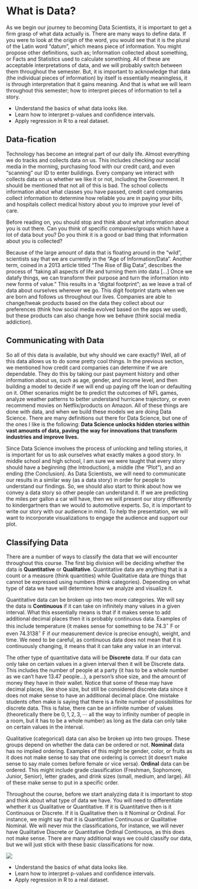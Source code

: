 # What is Data?

As we begin our journey to becoming Data Scientists, it is important to get a firm grasp of what data actually is. There are many ways to define data. If you were to look at the origin of the word, you would see that it is the plural of the Latin word "datum", which means piece of information. You might propose other definitions, such as; Information collected about something, or Facts and Statistics used to calculate something. All of these are acceptable interpretations of data, and we will probably switch between them throughout the semester. But, it is important to acknowledge that data (the individual pieces of information) by itself is essentially meaningless, it is through interpretation that it gains meaning. And that is what we will learn throughout this semester; how to interpret pieces of information to tell a story.

::: learning-goals
-   Understand the basics of what data looks like.
-   Learn how to interpret p-values and confidence intervals.
-   Apply regression in R to a real dataset.
:::

## Data-fication

Technology has become an integral part of our daily life. Almost everything we do tracks and collects data on us. This includes checking our social media in the morning, purchasing food with our credit card, and even "scanning" our ID to enter buildings. Every company we interact with collects data on us whether we like it or not, including the Government. It should be mentioned that not all of this is bad. The school collects information about what classes you have passed, credit card companies collect information to determine how reliable you are in paying your bills, and hospitals collect medical history about you to improve your level of care.

Before reading on, you should stop and think about what information about you is out there. Can you think of specific companies/groups which have a lot of data bout you? Do you think it is a good or bad thing that information about you is collected?

Because of the large amount of data that is floating around in the "wild", scientists say that we are currently in the "Age of Information/Data". Another term, coined in a 2013 article titled "The Rise of Big Data", describes the process of "taking all aspects of life and turning them into data \[$\dots$\] Once we datafy things, we can transform their purpose and turn the information into new forms of value." This results in a “digital footprint”; as we leave a trail of data about ourselves wherever we go. This digit footprint starts when we are born and follows us throughout our lives. Companies are able to change/tweak products based on the data they collect about our preferences (think how social media evolved based on the apps we used), but these products can also change how we behave (think social media addiction).

## Communicating with Data

So all of this data is available, but why should we care exactly? Well, all of this data allows us to do some pretty cool things. In the previous section, we mentioned how credit card companies can determine if we are dependable. They do this by taking our past payment history and other information about us, such as age, gender, and income level, and then building a model to decide if we will end up paying off the loan or defaulting on it. Other scenarios might be to predict the outcomes of NFL games, analyze weather patterns to better understand hurricane trajectory, or even recommend movies on Netflix/products on Amazon. All of these things are done with data, and when we build these models we are doing Data Science. There are many definitions out there for Data Science, but one of the ones I like is the following: **Data Science unlocks hidden stories within vast amounts of data, paving the way for innovations that transform industries and improve lives.**

Since Data Science involves the process of unlocking and telling stories, it is important for us to ask ourselves what exactly makes a good story. In middle school and high school, I am sure we were taught that every story should have a beginning (the Introduction), a middle (the "Plot"), and an ending (the Conclusion). As Data Scientists, we will need to communicate our results in a similar way (as a data story) in order for people to understand our findings. So, we should also start to think about how we convey a data story so other people can understand it. If we are predicting the miles per gallon a car will have, then we will present our story differently to kindergartners than we would to automotive experts. So, it is important to write our story with our audience in mind. To help the presentation, we will want to incorporate visualizations to engage the audience and support our plot.

## Classifying Data

There are a number of ways to classify the data that we will encounter throughout this course. The first big division will be deciding whether the data is **Quantitative** or **Qualitative**. Quantitative data are anything that is a count or a measure (think quantities) while Qualitative data are things that cannot be expressed using numbers (think categories). Depending on what type of data we have will determine how we analyze and visualize it.

Quantitative data can be broken up into two more categories. We will say the data is **Continuous** if it can take on infinitely many values in a given interval. What this essentially means is that if it makes sense to add additional decimal places then it is probably continuous data. Examples of this include temperature (it makes sense for something to be 74.3$^\circ$ F or even 74.3138$^\circ$ F if our measurement device is precise enough), weight, and time. We need to be careful, as continuous data does not mean that it is continuously changing, it means that it can take any value in an interval.

The other type of quantitative data will be **Discrete** data. If our data can only take on certain values in a given interval then it will be Discrete data. This includes the number of people at a party (it has to be a whole number as we can't have 13.47 people...), a person's shoe size, and the amount of money they have in their wallet. Notice that some of these may have decimal places, like shoe size, but still be considered discrete data since it does not make sense to have an additional decimal place. One mistake students often make is saying that there is a finite number of possibilities for discrete data. This is false, there can be an infinite number of values (theoretically there be $0, 1, 2, 3, \cdots$ all the way to infinity number of people in a room, but it has to be a whole number) as long as the data can only take on certain values in the interval.

Qualitative (categorical) data can also be broken up into two groups. These groups depend on whether the data can be ordered or not. **Nominal** data has no implied ordering. Examples of this might be gender, color, or fruits as it does not make sense to say that one ordering is correct (it doesn't make sense to say male comes before female or vice versa). **Ordinal** data can be ordered. This might include grade classification (Freshman, Sophomore, Junior, Senior), letter grades, and drink sizes (small, medium, and large). All of these make sense to put in a specific order.

Throughout the course, before we start analyzing data it is important to stop and think about what type of data we have. You will need to differentiate whether it us Qualitative or Quantitative. If it is Quantitative then is it Continuous or Discrete. If it is Qualitative then is it Nominal or Ordinal. For instance, we might say that it is Quantitative Continuous or Qualitative Nominal. We will never mix the classifications, for instance, we will never have Qualitative Discrete or Quantitative Ordinal Continuous, as this does not make sense. There are many additional ways we could classify our data, but we will just stick with these basic classifications for now.

![](images/L1-Data-Decision-Tree.png){fig-align="center"}

::: practice-it
-   Understand the basics of what data looks like.
-   Learn how to interpret p-values and confidence intervals.
-   Apply regression in R to a real dataset.
:::

